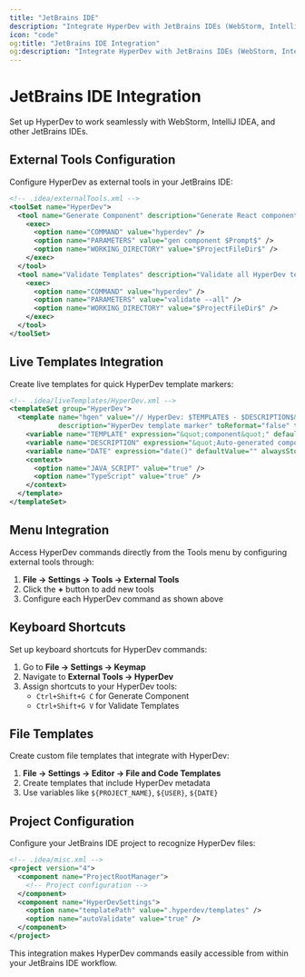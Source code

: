 ```yaml
---
title: "JetBrains IDE"
description: "Integrate HyperDev with JetBrains IDEs (WebStorm, IntelliJ IDEA) through external tools and live templates."
icon: "code"
og:title: "JetBrains IDE Integration"
og:description: "Integrate HyperDev with JetBrains IDEs (WebStorm, IntelliJ IDEA) through external tools and live templates."
---
```


# JetBrains IDE Integration

Set up HyperDev to work seamlessly with WebStorm, IntelliJ IDEA, and other JetBrains IDEs.

## External Tools Configuration

Configure HyperDev as external tools in your JetBrains IDE:

```xml
<!-- .idea/externalTools.xml -->
<toolSet name="HyperDev">
  <tool name="Generate Component" description="Generate React component with HyperDev">
    <exec>
      <option name="COMMAND" value="hyperdev" />
      <option name="PARAMETERS" value="gen component $Prompt$" />
      <option name="WORKING_DIRECTORY" value="$ProjectFileDir$" />
    </exec>
  </tool>
  <tool name="Validate Templates" description="Validate all HyperDev templates">
    <exec>
      <option name="COMMAND" value="hyperdev" />
      <option name="PARAMETERS" value="validate --all" />
      <option name="WORKING_DIRECTORY" value="$ProjectFileDir$" />
    </exec>
  </tool>
</toolSet>
```

## Live Templates Integration

Create live templates for quick HyperDev template markers:

```xml
<!-- .idea/liveTemplates/HyperDev.xml -->
<templateSet group="HyperDev">
  <template name="hgen" value="// HyperDev: $TEMPLATE$ - $DESCRIPTION$&#10;// Generated: $DATE$&#10;$END$" 
            description="HyperDev template marker" toReformat="false" toShortenFQNames="true">
    <variable name="TEMPLATE" expression="&quot;component&quot;" defaultValue="" alwaysStopAt="true" />
    <variable name="DESCRIPTION" expression="&quot;Auto-generated component&quot;" defaultValue="" alwaysStopAt="true" />
    <variable name="DATE" expression="date()" defaultValue="" alwaysStopAt="false" />
    <context>
      <option name="JAVA_SCRIPT" value="true" />
      <option name="TypeScript" value="true" />
    </context>
  </template>
</templateSet>
```

## Menu Integration

Access HyperDev commands directly from the Tools menu by configuring external tools through:

1. **File → Settings → Tools → External Tools**
2. Click the **+** button to add new tools
3. Configure each HyperDev command as shown above

## Keyboard Shortcuts

Set up keyboard shortcuts for HyperDev commands:

1. Go to **File → Settings → Keymap**
2. Navigate to **External Tools → HyperDev**
3. Assign shortcuts to your HyperDev tools:
   - `Ctrl+Shift+G C` for Generate Component
   - `Ctrl+Shift+G V` for Validate Templates

## File Templates

Create custom file templates that integrate with HyperDev:

1. **File → Settings → Editor → File and Code Templates**
2. Create templates that include HyperDev metadata
3. Use variables like `${PROJECT_NAME}`, `${USER}`, `${DATE}`

## Project Configuration

Configure your JetBrains IDE project to recognize HyperDev files:

```xml
<!-- .idea/misc.xml -->
<project version="4">
  <component name="ProjectRootManager">
    <!-- Project configuration -->
  </component>
  <component name="HyperDevSettings">
    <option name="templatePath" value=".hyperdev/templates" />
    <option name="autoValidate" value="true" />
  </component>
</project>
```

This integration makes HyperDev commands easily accessible from within your JetBrains IDE workflow.